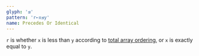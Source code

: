 ```yaml
---
glyph: '⊴'
pattern: 'r←x⊴y'
name: Precedes Or Identical
---
```


`r` is whether `x` is less than `y` according to [total array ordering](/info/ordering), or `x` is exactly equal to `y`.